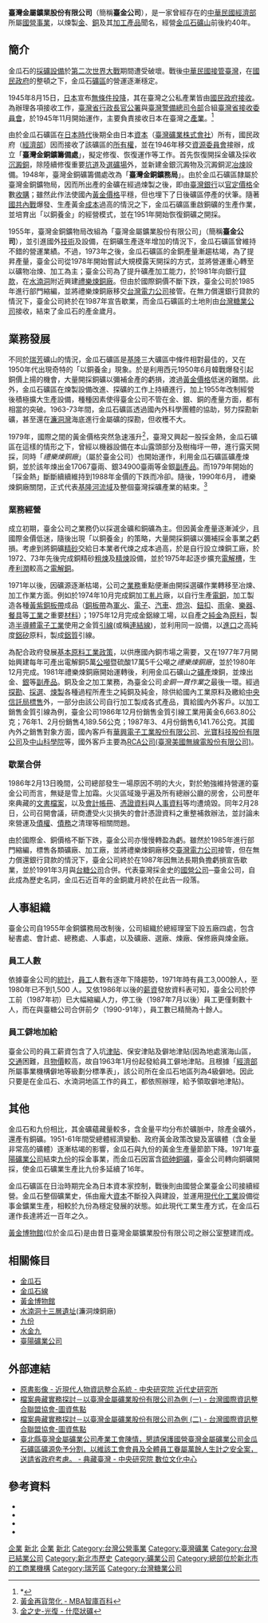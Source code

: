 {{about|一家曾經存在的經濟部國營事業，其業務主要為金瓜石礦山之經營|原名'''寶晟科技股份有限公司'''，主要業務為鐵礦砂產品、工業電腦及相關產品製造與買賣的民營上櫃公司|台金礦}}
{{Infobox Company 
| company_name     = 臺灣金屬鑛業股份有限公司
| company_name_en  = 
| company_logo     = 
| company_type     = [[股份有限公司|股份有限公司]]（[[中華民國經濟部|經濟部]][[國營事業|國營事業]]）
| market_information = 
| abbreviated_name = 臺金公司
| company_slogan   = 
| foundation       = 1955年
| location         = {{ROC-TW}}<br/>[[臺北市|臺北市]][[臺北市大安區|大安區]][[敦化南路|敦化南路]]2段40號9樓之1
| zip_code         = 225
| telephone_no     = 
| chairman         = 
| GM               = 
| area_served      = {{TWN}}
| industry         = [[礦業|礦業]]
| products         = 純金、純銅、電解銅、各種黃紫銅板帶成品、金質引線、鋁質引線、銀等
| revenue          = 
| operating_income = 
| net_income       = 
| num_employees    = 
| owner            = [[中華民國經濟部|中華民國經濟部]]
| divisions        = 
| subsid           = 
| homepage         = 
| footnotes        = 改組自成立於1948年之'''臺灣金銅鑛務局'''，前身為[[國民政府|國民政府]]接管臺灣後於1946年設立之[[中華民國經濟部|經濟部]]'''臺灣金銅鑛籌備處'''；歇業後於1991年與[[台灣糖業股份有限公司|台灣糖業股份有限公司]]合併
}}

'''臺灣金屬鑛業股份有限公司'''（簡稱'''臺金公司'''），是一家曾經存在的[[中華民國經濟部|中華民國經濟部]]所屬[[國營事業|國營事業]]，以煉製[[黃金|金]]、[[銅|銅]]及其[[金屬加工|加工]][[產品|產品]]聞名，經營[[金瓜石|金瓜石]][[礦山|礦山]]前後約40年。

==簡介==
金瓜石的[[採礦|採礦]][[設備|設備]]於[[第二次世界大戰|第二次世界大戰]]期間遭受破壞。戰後[[臺灣戰後時期|中華民國接管臺灣]]，在[[國民政府|國民政府]]的整頓之下，金瓜石[[礦區|礦區]]的營運逐漸穩定。

1945年8月15日，[[日本|日本]]宣布[[無條件投降|無條件投降]]，其在臺灣之公私產業皆由[[國民政府|國民政府]][[接收|接收]]。為辦理各項接收工作，[[臺灣省行政長官公署|臺灣省行政長官公署]]與[[臺灣警備總司令部|臺灣警備總司令部]]合組[[臺灣省接收委員會|臺灣省接收委員會]]，於1945年11月開始運作，主要負責接收日本在臺灣之[[產業|產業]]。<ref>*{{cite journal|authors= 竇薇薇|date= 2015-05-18|title= 臺灣日產的接收|journal= 檔案樂活情報=Archive Lohas|volume= |issue= No.95|pages= |id= |url= http://alohas.archives.gov.tw/95/search.html|publisher= 國家發展委員會檔案管理局|accessdate= 2016-05-01|quote= |language= 中文|author= |archive-url= https://web.archive.org/web/20160327230130/http://alohas.archives.gov.tw/95/search.html|archive-date= 2016-03-27|dead-url= yes}}</ref>

由於金瓜石礦區在[[台灣日治時期|日本時代]]後期全由日本[[資本|資本]]（[[臺灣礦業株式會社|臺灣礦業株式會社]]）所有，國民政府（[[中華民國經濟部|經濟部]]）因而接收了該礦區的[[所有權|所有權]]，並在1946年移交[[資源委員會|資源委員會]]接辦，成立「'''臺灣金銅鑛籌備處'''」，擬定修復、恢復運作等工作。首先恢復開採金礦及採收[[沉澱銅|沉澱銅]]，除陸續修復重要[[坑道|坑道]]及[[選礦場|選礦場]]外，並新建金銀沉澱物及沉澱銅泥[[冶煉|冶煉]]設備。1948年，臺灣金銅礦籌備處改為「'''臺灣金銅鑛務局'''」。由於金瓜石礦區隸屬於臺灣金銅鑛物局，因而所出產的金礦在經過煉製之後，即由[[臺灣銀行|臺灣銀行]]以[[官定價格|官定價格]]全數[[收購|收購]]；雖然此作法使國內[[金#價格|黃金價格]]平穩，但也埋下了日後礦區停產的伏筆。隨著[[國共內戰|國共內戰]]爆發、生產黃金[[成本|成本]]過高的情況之下，金瓜石礦區重啟銅礦的生產作業，並培育出「以銅養金」的經營模式，並在1951年開始恢復銅礦之開採。

1955年，臺灣金銅鑛物局改組為「臺灣金屬鑛業股份有限公司」（簡稱'''臺金公司'''），並引進國外[[技術|技術]]及設備，在銅礦生產逐年增加的情況下，金瓜石礦區曾維持不錯的營運業績。不過，1973年之後，金瓜石礦區的金銅產量漸趨枯竭，為了提昇產量，臺金公司從1978年開始嘗試大規模露天開採的方式，並將營運重心轉至以礦物冶煉、加工為主；臺金公司為了提升礦產加工能力，於1981年向銀行[[貸款|貸款]]，在[[水湳洞|水湳洞]]附近興建[[禮樂煉銅廠|禮樂煉銅廠]]。但由於國際銅價不斷下跌，臺金公司於1985年進行部門縮編，並將禮樂煉銅廠移交[[台灣電力公司|台灣電力公司]]接管。在無力償還銀行貸款的情況下，臺金公司終於在1987年宣告歇業，而金瓜石礦區的土地則由[[台灣糖業公司|台灣糖業公司]]接收，結束了金瓜石的產金歲月。

== 業務發展 ==
不同於[[瑞芳|瑞芳]]礦山的情況，金瓜石礦區是[[基隆|基隆]]三大礦區中條件相對最佳的，又在1950年代出現奇特的「以銅養金」現象。於是利用西元1950年6月韓戰爆發引起銅價上揚的機會，大量開採銅礦以彌補金產的虧損，渡過[[金#價格|黃金價格]]低迷的難關。此外，金瓜石礦區在煉製設備改進、探礦的工作上持續進行，加上1955年改制經營後積極擴大生產設備，種種因素使得臺金公司不管在金、銀、銅的產量方面，都有相當的突破。1963-73年間，金瓜石礦區透過國內外科學團體的協助，努力探勘新礦，甚至還在[[水湳洞#特色|濂洞灣]]海底進行金屬礦的探勘，但收穫不大。

1979年，國際之間的黃金價格突然急速漲升<ref>[http://wiki.mbalib.com/zh-tw/黄金再货币化 黃金再貨幣化 - MBA智庫百科]</ref>，臺灣又興起一股採金熱，金瓜石礦區在這樣的情形之下，曾經以機器設備在本山露頭部分及樹梅坪一帶，進行露天開採，同時「''禮樂煉銅廠''」（屬於臺金公司）也開始運作，利用金瓜石礦區礦產煉銅，並於該年煉出金17067臺兩、銀34900臺兩等金銀[[副產品|副產品]]。而1979年開始的「採金熱」斷斷續續維持到1988年金價的下跌而冷卻。隨後，1990年6月， 禮樂煉銅廠關閉，正式代表[[基隆河|基隆河流域]]及整個臺灣採礦產業的結束。<ref>[https://archive.is/20160501085116/http://library.taiwanschoolnet.org/cyberfair2003/C0326220324/soner2-5.htm#selection-297.0-519.34 金之史-光復 - 什麼狀礦]</ref>

=== 業務經營 ===
成立初期，臺金公司之業務仍以採選金礦和銅礦為主。但因黃金產量逐漸減少，且國際金價低迷，隨後出現「以銅養金」的策略，大量開採銅礦以彌補採金事業之虧損。考慮到將銅礦[[精砂|精砂]]交給日本業者代煉之成本過高，於是自行設立煉銅工廠，於1972、73年先後完成銅精砂[[粗煉|粗煉]]及[[精煉|精煉]]設備，並於1975年起逐步擴充[[電解槽|電解槽]]，生產[[利潤|利潤]]較高之[[電解銅|電解銅]]。

1971年以後，因礦源逐漸枯竭，公司之[[業務|業務]]重點便漸由開採選礦作業轉移至冶煉、加工作業方面。例如於1974年10月完成銅加工[[軋片|軋片]]廠，以自行生產[[電銅|電銅]]，加工製造各種[[銅板帶|黃紫銅板帶]]成品（[[銅板帶|銅板帶]]為[[軍火|軍火]]、[[電子|電子]]、[[汽車|汽車]]、[[燈泡|燈泡]]、[[鈕扣|鈕扣]]、[[雨傘|雨傘]]、[[樂器|樂器]]、[[餐具|餐具]]等[[工業|工業]]之重要[[材料科学|材料]]）；1975年12月完成金鋁線工場，以自產之[[金#特性|純金]]為[[原料|原料]]，製造[[半導體|半導體]][[電子工業|電子工業]]使用之金質[[引線|引線]](或稱[[引線|連結線]])，並利用同一設備，以[[進口|進口]]之高純度[[鋁矽|鋁矽]]原料，製成[[鋁質|鋁質]]引線。

為配合政府發展[[臺灣經濟#蒋经国時期（1972-1988）|基本原料工業政策]]，以供應國內銅市場之需要，又在1977年7月開始興建每年可產出電解銅5萬[[公噸|公噸]]暨硫酸17萬5千公噸之''禮樂煉銅廠''，並於1980年12月完成。1981年禮樂煉銅廠開始運轉後，利用金瓜石礦山之[[礦產|礦產]]煉銅，並煉出金、[[銀|銀]]等[[副產品|副產品]]。銅及金之加工業務，為臺金公司''金銅一貫作業''之最後一環。經過[[採礦業#採礦的步驟|探勘]]、[[採礦業#採礦的步驟|採選]]、[[煉製|煉製]]各種過程所產生之純銅及純金，除供給國內工業原料及繳給[[中央信託局|中央信託局]][[標售|標售]]外，一部分由該公司自行加工製成各式產品，賣給國內外客戶。以加工銷售金質引線為例，臺金公司1986年12月份銷售金質引線工業用黃金6,663.80公克；76年1、2月份銷售4,189.56公克；1987年3、4月份銷售6,141.76公克。其國內外之銷售對象方面，國內客戶有[[華興電子工業股份有限公司|華興電子工業股份有限公司]]、[[光寶科技股份有限公司|光寶科技股份有限公司]]及[[中山科學院|中山科學院]]等，國外客戶主要為[[臺灣美國無線電公司污染事件#背景|RCA公司(臺灣美國無線電股份有限公司)]]。

=== 歇業合併 ===
1986年2月13日晚間，公司總部發生一場原因不明的大火，對於勉強維持營運的臺金公司而言，無疑是雪上加霜。火災區域幾乎遍及所有總辦公廳的房舍，公司歷年來典藏的[[文書檔案|文書檔案]]，以及[[會計|會計帳冊]]、[[憑證|憑證資料]]與[[人事管理|人事資料]]等均遭燒毀。同年2月28日，公司召開會議，研商遭受火災損失的會計憑證資料之重整補救辦法，並討論未來營運及[[債權|債權]]、[[債務|債務]]之清理等相關問題。

由於國際金、銅價格不斷下跌，臺金公司亦慢慢轉盈為虧。雖然於1985年進行部門縮編，標售各類礦廠、加工廠，並將禮樂煉銅廠移交[[臺灣電力公司|臺灣電力公司]]接管，但在無力償還銀行貸款的情況下，臺金公司終於在1987年因無法長期負擔虧損宣告歇業，並於1991年3月與[[台糖公司|台糖公司]]合併。代表臺灣採金史的[[國營企業|國營公司]]─臺金公司，自此成為歷史名詞，金瓜石近百年的金銅歲月終於在此告一段落。

== 人事組織 ==
臺金公司自1955年金銅鑛務局改制後，公司組織於總經理室下設五廠四處，包含秘書處、會計處、總務處、人事處，以及礦廠、選廠、煉廠、保修廠與煉金廠。

=== 員工人數 ===
依據臺金公司的[[統計|統計]]，[[員工|員工]]人數有逐年下降趨勢，1971年時有員工3,000餘人，至1980年已不到1,500
人。又依1986年以後的[[薪資|薪資]]發放資料表可知，臺金公司於停工前（1987年初）已大幅縮編人力，停工後（1987年7月以後）員工更僅剩數十人，而在與臺糖公司合併前夕（1990-91年），員工數已精簡為十餘人。

=== 員工僻地加給 ===
臺金公司的員工薪資包含了入坑[[津貼|津貼]]、保安津貼及僻地津貼(因為地處濱海山區，[[交通|交通]]困難，且[[物價|物價]]較高，故自1963年1月份起發給員工僻地津貼。且根據「[[中華民國經濟部|經濟部]]所屬事業機構僻地等級劃分標準表」，該公司所在金瓜石地區列為4級僻地。因此只要是在金瓜石、水湳洞地區工作的員工，都依照辦理，給予領取僻地津貼)。

==其他==
金瓜石和九份相比，其金礦蘊藏量較多，含金量平均分布於礦脈中，除產金礦外，還產有銅礦。1951-61年間受總體經濟變動、政府黃金政策改變及富礦體（含金量非常高的礦體）逐漸枯竭的影響，金瓜石與九份的黃金生產量節節下降。1971年[[臺陽礦業公司|臺陽礦業公司]]結束[[九份|九份]]的採金事業，而金瓜石因富含[[硫砷銅礦|硫砷銅礦]]，臺金公司轉向銅礦開採，使金瓜石礦業生產比九份多延續了16年。

金瓜石礦區在日治時期完全為日本資本家控制，戰後則由國營企業臺金公司接續經營。金瓜石整個礦業史，係由龐大[[資本|資本]]不斷投入與建設，並運用[[現代化|現代化]][[工業|工業]]設備從事金鑛業生產，相較於九份為穩定發展的狀態。如此現代工業生產方式，在金瓜石運作長達將近一百年之久。

[[黃金博物館|黃金博物館]](位於金瓜石)是由昔日臺灣金屬鑛業股份有限公司之辦公室整建而成。

== 相關條目 ==
*[[金瓜石|金瓜石]]
*[[金瓜石線|金瓜石線]]
*[[黃金博物館|黃金博物館]]
*[[水湳洞十三層遺址|水湳洞十三層遺址]](濂洞煉銅廠)
*[[九份|九份]]
*[[水金九|水金九]]
*[[臺陽礦業公司|臺陽礦業公司]]

== 外部連結 ==
*[http://mhdb.mh.sinica.edu.tw/mhpeople/bookimage.php?book=32&chapter=二畫 原書影像 - 近現代人物資訊整合系統 - 中央研究院 近代史研究所]
*[http://www.ifii.org.tw/focus_trend_login.php?num=168 檔案典藏實務探討－以臺灣金屬礦業股份有限公司為例 (一) - 台灣國際資訊整合聯盟協會-圖資焦點]
*[http://www.ifii.org.tw/focus_trend_login.php?num=169 檔案典藏實務探討－以臺灣金屬礦業股份有限公司為例 (二) - 台灣國際資訊整合聯盟協會-圖資焦點]
*[http://catalog.digitalarchives.tw/item/00/17/41/75.html 臺北縣臺灣金屬礦業公司產業工會陳情，懇請保護國營臺灣金屬礦業公司金瓜石礦區礦源免予分割，以維該工會會員及全體員工眷屬萬餘人生計之安全案，送請省政府考慮。 - 典藏臺灣 - 中央研究院 數位文化中心]

== 參考資料 ==
*{{cite journal|authors= 蘇曉玲|date= 2012-07-16|title= 長河淌淌 流金爍爍~臺金公司的金銅歲月|journal= 檔案樂活情報=Archive Lohas|volume= |issue= No.61|pages= |id= |url= http://alohas.archives.gov.tw/61/search.html|publisher= 國家發展委員會檔案管理局|accessdate= 2016-05-01|quote= |language= 中文|author= |archive-url= https://web.archive.org/web/20160430083759/http://alohas.archives.gov.tw/61/search.html|archive-date= 2016-04-30|dead-url= yes}}
*{{Cite book | author = 資源委員會臺灣金銅鑛務局 | title = 臺灣金瓜石金銅鑛槪况 | location =  | publisher =  | date = 1949 | pages =  | ISBN =  | accessdate =  | url =  | language = 中文 | quote =  }}
*{{Cite book | author = 符宏仁;周宗賢 | title = 臺北縣縣定古蹟金瓜石礦業圳道及圳橋調查研究及修復計畫 | location = 臺北縣 | publisher = 臺北縣政府文化局 | date = 2008 | pages = 55-56 | ISBN = 9789860129380 | accessdate =  | url =  | language = 中文 | quote =  }}
* {{cite journal 
|quotes = 
|author = 陳淑美
|coauthor = 岩素芬
|date = 2014.09[民103.09]
|year = 
|title = 檔案典藏實務探討--以臺灣金屬礦業股份有限公司為例=A Study on the Practice of Archive Preservation：Taiwan Metal Mining Corporation as an Example
|journal = 檔案季刊
|volume = 13
|issue = 3
|pages = 18-31
|publisher = 檔案季刊 ＝ Archives Quarterly
|location = 臺北市
|issn = 
|pmid = 
|doi = 
|bibcode = 
|oclc =
|id = 
|url = 
|language = 中文
|format = 
|accessdate = 
|laysummary = 
|laysource = 
|laydate = 
|quote = 
}}
{{Portal bar|臺灣|臺北|能源|企業}}
[[Category:1955年台灣建立|企業]]
[[Category:1955年成立的公司|新北]]
[[Category:1991年台灣廢除|企業]]
[[Category:1991年結業公司|新北]]
[[Category:台灣公營事業|Category:台灣公營事業]]
[[Category:臺灣礦業|Category:臺灣礦業]]
[[Category:台灣已結業公司|Category:台灣已結業公司]]
[[Category:新北市歷史|Category:新北市歷史]]
[[Category:礦業公司|Category:礦業公司]]
[[Category:總部位於新北市的工商業機構|Category:總部位於新北市的工商業機構]]
[[Category:瑞芳區|Category:瑞芳區]]
[[Category:台灣糖業公司|Category:台灣糖業公司]]